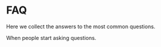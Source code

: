 
# FAQ

Here we collect the answers to the most common questions.

<FAQBox title="When will there be FAQs?">
When people start asking questions.
</FAQBox>